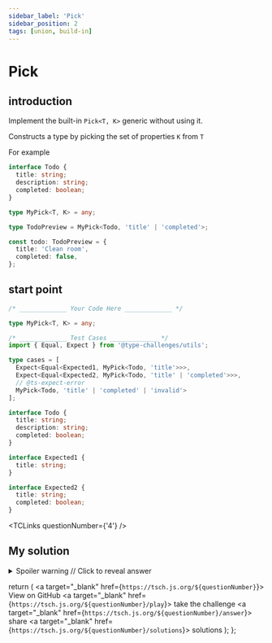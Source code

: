 ```yaml
---
sidebar_label: 'Pick'
sidebar_position: 2
tags: [union, build-in]
---
```


# Pick

## introduction

Implement the built-in `Pick<T, K>` generic without using it.

Constructs a type by picking the set of properties `K` from `T`

For example

```ts twoslash
interface Todo {
  title: string;
  description: string;
  completed: boolean;
}

type MyPick<T, K> = any;

type TodoPreview = MyPick<Todo, 'title' | 'completed'>;

const todo: TodoPreview = {
  title: 'Clean room',
  completed: false,
};
```

## start point

```ts
/* _____________ Your Code Here _____________ */

type MyPick<T, K> = any;

/* _____________ Test Cases _____________ */
import { Equal, Expect } from '@type-challenges/utils';

type cases = [
  Expect<Equal<Expected1, MyPick<Todo, 'title'>>>,
  Expect<Equal<Expected2, MyPick<Todo, 'title' | 'completed'>>>,
  // @ts-expect-error
  MyPick<Todo, 'title' | 'completed' | 'invalid'>
];

interface Todo {
  title: string;
  description: string;
  completed: boolean;
}

interface Expected1 {
  title: string;
}

interface Expected2 {
  title: string;
  completed: boolean;
}
```

<TCLinks questionNumber={'4'} />

## My solution

<details>

<summary>Spoiler warning // Click to reveal answer</summary>

```ts twoslash
/* _____________ Solution Here _____________ */
type MyPick<T, K extends keyof T> = {
  [Key in K]: T[Key];
};

/* _____________ Test Cases _____________ */
type cases = [
  Expect<Equal<Expected1, MyPick<Todo, 'title'>>>,
  Expect<Equal<Expected2, MyPick<Todo, 'title' | 'completed'>>>,
  // @ts-expect-error
  MyPick<Todo, 'title' | 'completed' | 'invalid'>
];

interface Todo {
  title: string;
  description: string;
  completed: boolean;
}

interface Expected1 {
  title: string;
}

interface Expected2 {
  title: string;
  completed: boolean;
}

/* _____________ Helper Types _____________ */
type Expect<T extends true> = T;
type Equal<X, Y> = (<T>() => T extends X ? 1 : 2) extends <T>() => T extends Y ? 1 : 2
  ? true
  : false;
```

</details>

  return (
    <span className="badge-links">
      <a target="\_blank" href={`https://tsch.js.org/${questionNumber}`}>
        View on GitHub
      </a>
      <a target="\_blank" href={`https://tsch.js.org/${questionNumber}/play`}>
        take the challenge
      </a>
      <a target="\_blank" href={`https://tsch.js.org/${questionNumber}/answer`}>
        share
      </a>
      <a target="\_blank" href={`https://tsch.js.org/${questionNumber}/solutions`}>
        solutions
      </a>
    </span>
  );
};
